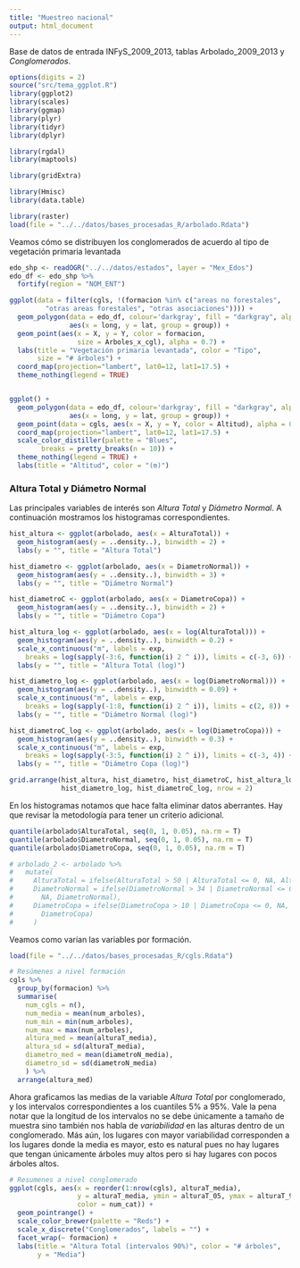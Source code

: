 ```yaml
---
title: "Muestreo nacional"
output: html_document
---
```



Base de datos de entrada INFyS\_2009\_2013, tablas Arbolado\_2009\_2013 y 
_Conglomerados_.

```r
options(digits = 2)
source("src/tema_ggplot.R")
library(ggplot2)
library(scales)
library(ggmap)
library(plyr)
library(tidyr)
library(dplyr)

library(rgdal)
library(maptools)

library(gridExtra)

library(Hmisc)
library(data.table)

library(raster)
load(file = "../../datos/bases_procesadas_R/arbolado.Rdata")
```

Veamos cómo se distribuyen los conglomerados de acuerdo al tipo de vegetación 
primaria levantada

```r
edo_shp <- readOGR("../../datos/estados", layer = "Mex_Edos")
edo_df <- edo_shp %>%
  fortify(region = "NOM_ENT")

ggplot(data = filter(cgls, !(formacion %in% c("areas no forestales", 
         "otras areas forestales", "otras asociaciones")))) + 
  geom_polygon(data = edo_df, colour='darkgray', fill = "darkgray", alpha = 0.4,
               aes(x = long, y = lat, group = group)) + 
  geom_point(aes(x = X, y = Y, color = formacion, 
                 size = Arboles_x_cgl), alpha = 0.7) +
  labs(title = "Vegetación primaria levantada", color = "Tipo", 
       size = "# árboles") +
  coord_map(projection="lambert", lat0=12, lat1=17.5) +
  theme_nothing(legend = TRUE)


ggplot() + 
  geom_polygon(data = edo_df, colour='darkgray', fill = "darkgray", alpha = 0.4,
               aes(x = long, y = lat, group = group)) + 
  geom_point(data = cgls, aes(x = X, y = Y, color = Altitud), alpha = 0.7) +
  coord_map(projection="lambert", lat0=12, lat1=17.5) +
  scale_color_distiller(palette = "Blues",
        breaks = pretty_breaks(n = 10)) +
  theme_nothing(legend = TRUE) +
  labs(title = "Altitud", color = "(m)")
```

### Altura Total y Diámetro Normal
Las principales variables de interés son _Altura Total_ y _Diámetro Normal_. A
continuación mostramos los histogramas correspondientes.

```r
hist_altura <- ggplot(arbolado, aes(x = AlturaTotal)) + 
  geom_histogram(aes(y = ..density..), binwidth = 2) +
  labs(y = "", title = "Altura Total")

hist_diametro <- ggplot(arbolado, aes(x = DiametroNormal)) + 
  geom_histogram(aes(y = ..density..), binwidth = 3) +
  labs(y = "", title = "Diámetro Normal")

hist_diametroC <- ggplot(arbolado, aes(x = DiametroCopa)) + 
  geom_histogram(aes(y = ..density..), binwidth = 2) +
  labs(y = "", title = "Diámetro Copa")

hist_altura_log <- ggplot(arbolado, aes(x = log(AlturaTotal))) + 
  geom_histogram(aes(y = ..density..), binwidth = 0.2) +
  scale_x_continuous("m", labels = exp, 
    breaks = log(sapply(-3:6, function(i) 2 ^ i)), limits = c(-3, 6)) +
  labs(y = "", title = "Altura Total (log)")

hist_diametro_log <- ggplot(arbolado, aes(x = log(DiametroNormal))) + 
  geom_histogram(aes(y = ..density..), binwidth = 0.09) +
  scale_x_continuous("m", labels = exp, 
    breaks = log(sapply(-1:8, function(i) 2 ^ i)), limits = c(2, 8)) +
  labs(y = "", title = "Diámetro Normal (log)")

hist_diametroC_log <- ggplot(arbolado, aes(x = log(DiametroCopa))) + 
  geom_histogram(aes(y = ..density..), binwidth = 0.3) +
  scale_x_continuous("m", labels = exp, 
    breaks = log(sapply(-3:5, function(i) 2 ^ i)), limits = c(-3, 4)) +
  labs(y = "", title = "Diámetro Copa (log)")

grid.arrange(hist_altura, hist_diametro, hist_diametroC, hist_altura_log, 
             hist_diametro_log, hist_diametroC_log, nrow = 2)
```

En los histogramas notamos que hace falta eliminar datos aberrantes. Hay que
revisar la metodología para tener un criterio adicional.

```r
quantile(arbolado$AlturaTotal, seq(0, 1, 0.05), na.rm = T)
quantile(arbolado$DiametroNormal, seq(0, 1, 0.05), na.rm = T)
quantile(arbolado$DiametroCopa, seq(0, 1, 0.05), na.rm = T)

# arbolado_2 <- arbolado %>%
#   mutate(
#     AlturaTotal = ifelse(AlturaTotal > 50 | AlturaTotal <= 0, NA, AlturaTotal),
#     DiametroNormal = ifelse(DiametroNormal > 34 | DiametroNormal <= 0, 
#       NA, DiametroNormal),
#     DiametroCopa = ifelse(DiametroCopa > 10 | DiametroCopa <= 0, NA, 
#       DiametroCopa)
#     )

```

Veamos como varían las variables por formación.

```r
load(file = "../../datos/bases_procesadas_R/cgls.Rdata")

# Resúmenes a nivel formación
cgls %>%
  group_by(formacion) %>%
  summarise(
    num_cgls = n(),
    num_media = mean(num_arboles),
    num_min = min(num_arboles),
    num_max = max(num_arboles),
    altura_med = mean(alturaT_media),
    altura_sd = sd(alturaT_media),
    diametro_med = mean(diametroN_media),
    diametro_sd = sd(diametroN_media)
    ) %>%
  arrange(altura_med)
```


Ahora graficamos las medias de la variable _Altura Total_ por 
conglomerado, y los intervalos correspondientes a los cuantiles 5% a 95%. 
Vale la pena notar que la longitud de los intervalos no se debe únicamente a 
tamaño de muestra sino también nos habla de _variabilidad_ en las alturas dentro
de un conglomerado. Más aún, los lugares con mayor variabilidad corresponden a 
los lugares donde la media es mayor, esto es natural pues no hay lugares que 
tengan únicamente árboles muy altos pero si hay lugares con pocos árboles
altos.

```r
# Resumenes a nivel conglomerado
ggplot(cgls, aes(x = reorder(1:nrow(cgls), alturaT_media), 
                 y = alturaT_media, ymin = alturaT_05, ymax = alturaT_95, 
                 color = num_cat)) + 
  geom_pointrange() +
  scale_color_brewer(palette = "Reds") +
  scale_x_discrete("Conglomerados", labels = "") +
  facet_wrap(~ formacion) +
  labs(title = "Altura Total (intervalos 90%)", color = "# árboles", 
       y = "Media")
```

